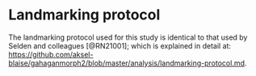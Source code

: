 # Landmarking protocol

The landmarking protocol used for this study is identical to that used by Selden and colleagues [@RN21001]; which is explained in detail at: [https://github.com/aksel-blaise/gahaganmorph2/blob/master/analysis/landmarking-protocol.md](https://github.com/aksel-blaise/gahaganmorph2/blob/master/analysis/landmarking-protocol.md).